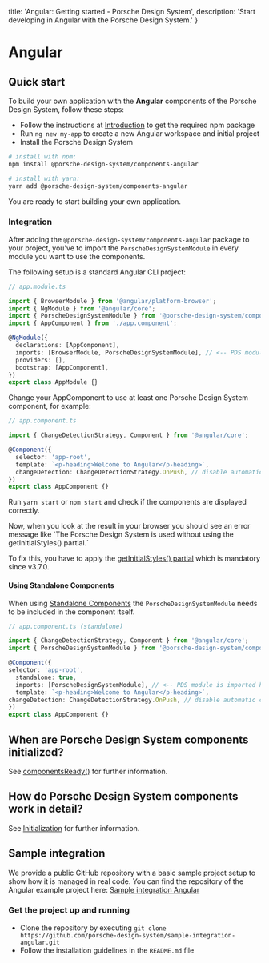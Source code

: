 
  title: 'Angular: Getting started - Porsche Design System',
  description: 'Start developing in Angular with the Porsche Design System.'
}

# Angular

## Quick start

To build your own application with the **Angular** components of the Porsche Design System, follow these steps:

- Follow the instructions at [Introduction](/developing/introduction) to get the required npm package
- Run `ng new my-app` to create a new Angular workspace and initial project
- Install the Porsche Design System

```bash
# install with npm:
npm install @porsche-design-system/components-angular

# install with yarn:
yarn add @porsche-design-system/components-angular
```

You are ready to start building your own application.

### Integration

After adding the `@porsche-design-system/components-angular` package to your project, you've to import the
`PorscheDesignSystemModule` in every module you want to use the components.

The following setup is a standard Angular CLI project:

```ts
// app.module.ts

import { BrowserModule } from '@angular/platform-browser';
import { NgModule } from '@angular/core';
import { PorscheDesignSystemModule } from '@porsche-design-system/components-angular';
import { AppComponent } from './app.component';

@NgModule({
  declarations: [AppComponent],
  imports: [BrowserModule, PorscheDesignSystemModule], // <-- PDS module is imported here
  providers: [],
  bootstrap: [AppComponent],
})
export class AppModule {}
```

Change your AppComponent to use at least one Porsche Design System component, for example:

```ts
// app.component.ts

import { ChangeDetectionStrategy, Component } from '@angular/core';

@Component({
  selector: 'app-root',
  template: `<p-heading>Welcome to Angular</p-heading>`,
  changeDetection: ChangeDetectionStrategy.OnPush, // disable automatic change detection, https://angular.io/api/core/ChangeDetectionStrategy
})
export class AppComponent {}
```

Run `yarn start` or `npm start` and check if the components are displayed correctly.

<Notification heading="Attention" heading-tag="h4" state="warning">
  Now, when you look at the result in your browser you should see an error message like `The Porsche Design System is used without using the getInitialStyles() partial.`

  To fix this, you have to apply the [getInitialStyles() partial](/partials/initial-styles) which is mandatory since v3.7.0.
</Notification>

#### Using Standalone Components

When using [Standalone Components](https://angular.dev/guide/components/importing#standalone-components) the `PorscheDesignSystemModule` needs
to be included in the component itself.

```ts
// app.component.ts (standalone)

import { ChangeDetectionStrategy, Component } from '@angular/core';
import { PorscheDesignSystemModule } from '@porsche-design-system/components-angular';

@Component({
selector: 'app-root',
  standalone: true,
  imports: [PorscheDesignSystemModule], // <-- PDS module is imported here
  template: `<p-heading>Welcome to Angular</p-heading>`,
changeDetection: ChangeDetectionStrategy.OnPush, // disable automatic change detection, https://angular.io/api/core/ChangeDetectionStrategy
})
export class AppComponent {}
```

## When are Porsche Design System components initialized?

See [componentsReady()](/developing/components-ready) for further information.

## How do Porsche Design System components work in detail?

See [Initialization](/must-know/initialization/introduction) for further information.

## Sample integration

We provide a public GitHub repository with a basic sample project setup to show how it is managed in real code.
You can find the repository of the Angular example project here:
[Sample integration Angular](https://github.com/porsche-design-system/sample-integration-angular)

### Get the project up and running

- Clone the repository by executing
`git clone https://github.com/porsche-design-system/sample-integration-angular.git`
- Follow the installation guidelines in the `README.md` file
